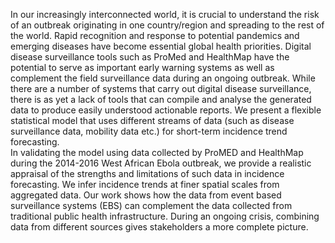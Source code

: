   In our increasingly interconnected world, it is crucial to
  understand the risk of an outbreak originating in one country/region
  and  spreading to the rest of the world. Rapid recognition and
  response to potential pandemics and emerging diseases have become
  essential global health priorities. Digital disease surveillance
  tools such as ProMed and HealthMap have the potential to serve as
  important early warning systems as well as complement the field
  surveillance data during an ongoing outbreak. While there are a
  number of systems that carry out digital disease surveillance, there
  is as yet a lack of tools that can compile and analyse the generated
  data to produce easily understood actionable reports. We present a 
  flexible statistical model that uses different streams
  of data (such as disease surveillance data, mobility data etc.) for
  short-term incidence trend forecasting.  
  In validating the model using data collected by ProMED and
  HealthMap during the 2014-2016 West African Ebola outbreak,
  we provide a realistic appraisal of the strengths and limitations
  of such data in incidence forecasting.
  We infer incidence trends at finer spatial scales from
  aggregated data. Our work shows how the data from
  event based surveillance systems (EBS) can complement the data
  collected from traditional public health infrastructure. During an
  ongoing crisis, combining data from different sources gives
  stakeholders a more complete picture.
